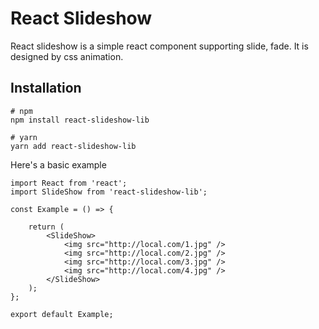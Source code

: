 
<Meta title="Introduction" />

# React Slideshow

React slideshow is a simple react component supporting slide, fade. It is designed by css animation.

## Installation
```
# npm
npm install react-slideshow-lib

# yarn
yarn add react-slideshow-lib
```

Here's a basic example
```tsx
import React from 'react';
import SlideShow from 'react-slideshow-lib';

const Example = () => {

    return (
        <SlideShow>
            <img src="http://local.com/1.jpg" />
            <img src="http://local.com/2.jpg" />
            <img src="http://local.com/3.jpg" />
            <img src="http://local.com/4.jpg" />
        </SlideShow>
    );
};

export default Example;
```
<Canvas of={SlideshowStories.Default} />